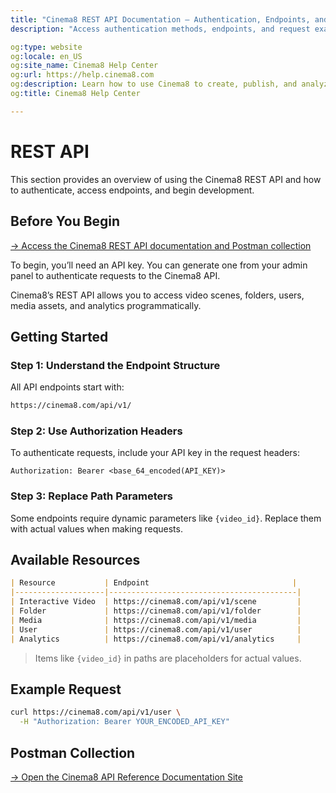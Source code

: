 ---
title: "Cinema8 REST API Documentation – Authentication, Endpoints, and Examples"
description: "Access authentication methods, endpoints, and request examples to integrate Cinema8’s interactive video features. Visit Cinema8."

og:type: website
og:locale: en_US
og:site_name: Cinema8 Help Center
og:url: https://help.cinema8.com
og:description: Learn how to use Cinema8 to create, publish, and analyze interactive videos.
og:title: Cinema8 Help Center

---


# REST API

This section provides an overview of using the Cinema8 REST API and how to authenticate, access endpoints, and begin development.

## Before You Begin

[→ Access the Cinema8 REST API documentation and Postman collection](https://documenter.getpostman.com/view/6096343/2s7ZT4xRyW)

To begin, you’ll need an API key. You can generate one from your admin panel to authenticate requests to the Cinema8 API.

<Callout type="info">
Cinema8’s REST API allows you to access video scenes, folders, users, media assets, and analytics programmatically.
</Callout>

## Getting Started

<Steps>

### Step 1: Understand the Endpoint Structure

All API endpoints start with:

```txt
https://cinema8.com/api/v1/
```

### Step 2: Use Authorization Headers

To authenticate requests, include your API key in the request headers:

```http
Authorization: Bearer <base_64_encoded(API_KEY)>
```

### Step 3: Replace Path Parameters

Some endpoints require dynamic parameters like `{video_id}`. Replace them with actual values when making requests.

</Steps>

## Available Resources

```md
| Resource           | Endpoint                                |
|--------------------|------------------------------------------|
| Interactive Video  | https://cinema8.com/api/v1/scene         |
| Folder             | https://cinema8.com/api/v1/folder        |
| Media              | https://cinema8.com/api/v1/media         |
| User               | https://cinema8.com/api/v1/user          |
| Analytics          | https://cinema8.com/api/v1/analytics     |
```

> Items like `{video_id}` in paths are placeholders for actual values.

## Example Request

```bash filename="get-user.sh"
curl https://cinema8.com/api/v1/user \
  -H "Authorization: Bearer YOUR_ENCODED_API_KEY"
```

## Postman Collection

[→ Open the Cinema8 API Reference Documentation Site](https://documenter.getpostman.com/view/6096343/2s7ZT4xRyW)
